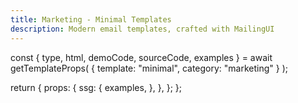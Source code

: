 ```yaml
---
title: Marketing - Minimal Templates
description: Modern email templates, crafted with MailingUI
---
```



  const { type, html, demoCode, sourceCode, examples } = await getTemplateProps(
    {
      template: "minimal",
      category: "marketing"
    }
  );

  return {
    props: {
      ssg: {
        examples,
      },
    },
  };
};

<div className="pt-2">
  <Header
    tag="Minimal Templates"
    github="MailingUI"
    title="Marketing"
    description="Marketing emails are a great way to promote your business with product announcement or a special offer."
    downloadHref="https://minhaskamal.github.io/DownGit/#/home?url=https://github.com/webscopeio/mailingui/tree/main/src/emails/minimal/marketing"
  />
</div>

<Examples />
